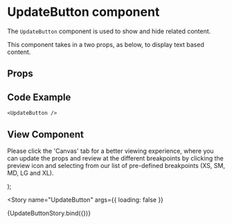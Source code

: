 


<Meta
  title="Newskit Components/Misc/UpdateButton"
  component={UpdateButton}
/>

# UpdateButton component
The `UpdateButton` component is used to show and hide related content.

This component takes in a two props, as below, to display text based content.

## Props
<Props of={UpdateButton} />

## Code Example
`<UpdateButton />`

## View Component
Please click the 'Canvas' tab for a better viewing experience, where you can update the props and review at the different breakpoints by clicking the preview icon and selecting from our list of pre-defined breakpoints (XS, SM, MD, LG and XL).

  <TCThemeProvider theme={TimesWebLightTheme}>
    <UpdateButton loading={loading}/>
  </TCThemeProvider>
);

<Story name="UpdateButton"
  args={{ loading: false }}
>
  {UpdateButtonStory.bind({})}
</Story>